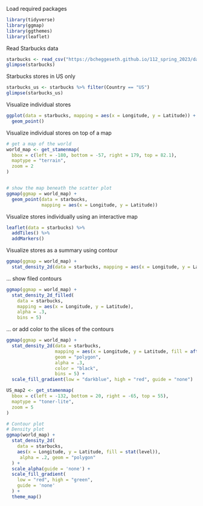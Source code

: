 Load required packages
```r
library(tidyverse)
library(ggmap)
library(ggthemes)
library(leaflet)
```


Read Starbucks data
```r
starbucks <- read_csv("https://bcheggeseth.github.io/112_spring_2023/data/starbucks.csv")
glimpse(starbucks)
```

Starbucks stores in US only
```r
starbucks_us <- starbucks %>% filter(Country == "US")
glimpse(starbucks_us)
```


Visualize individual stores
```r
ggplot(data = starbucks, mapping = aes(x = Longitude, y = Latitude)) +
  geom_point()
```

Visualize individual stores on top of a map
```r
# get a map of the world
world_map <- get_stamenmap(
  bbox = c(left = -180, bottom = -57, right = 179, top = 82.1),
  maptype = "terrain",
  zoom = 2
)


# show the map beneath the scatter plot
ggmap(ggmap = world_map) +
  geom_point(data = starbucks, 
             mapping = aes(x = Longitude, y = Latitude))
```

Visualize stores individually using an interactive map
```r
leaflet(data = starbucks) %>% 
  addTiles() %>% 
  addMarkers()
```


Visualize stores as a summary using contour
```r
ggmap(ggmap = world_map) +
  stat_density_2d(data = starbucks, mapping = aes(x = Longitude, y = Latitude))
```

... show filed contours
```r
ggmap(ggmap = world_map) +
  stat_density_2d_filled(
    data = starbucks, 
    mapping = aes(x = Longitude, y = Latitude),
    alpha = .3,
    bins = 5)
```

... or add color to the slices of the contours
```r
ggmap(ggmap = world_map) +
  stat_density_2d(data = starbucks, 
                  mapping = aes(x = Longitude, y = Latitude, fill = after_stat(level)), 
                  geom = "polygon",
                  alpha = .3,
                  color = "black",
                  bins = 5) +
  scale_fill_gradient(low = "darkblue", high = "red", guide = "none")
```


```r
US_map2 <- get_stamenmap(
  bbox = c(left = -132, bottom = 20, right = -65, top = 55),
  maptype = "toner-lite",
  zoom = 5
)

# Contour plot
# Density plot
ggmap(world_map) +
  stat_density_2d(
    data = starbucks,
    aes(x = Longitude, y = Latitude, fill = stat(level)),
     alpha = .2, geom = "polygon"
  ) +
  scale_alpha(guide = 'none') +
  scale_fill_gradient(
    low = "red", high = "green",
    guide = 'none'
  ) + 
  theme_map()
```

